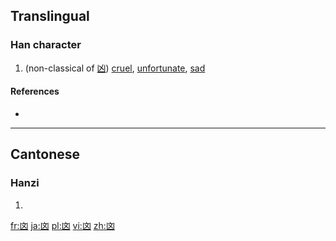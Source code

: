 ==Translingual==

===Han character===
{{Han char|rn=17|rad=凵|as=04|sn=6|four=|canj=UYK|ids=⿶凵文}}

# (non-classical of [[凶]]) [[cruel]], [[unfortunate]], [[sad]]

====References====
* {{Han ref|kx=0135.151|uh=34D9|ud=13529}}

----

==Cantonese==

===Hanzi===
{{yue-hanzi|jyut=[[hung1]], [[kung4]]|y=hung1, kung4}}

# {{defn|lang=yue|sort=凵04}}

[[fr:㓙]]
[[ja:㓙]]
[[pl:㓙]]
[[vi:㓙]]
[[zh:㓙]]